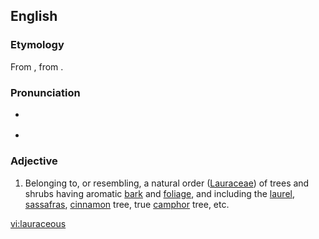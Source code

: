 ==English==

===Etymology===
From {{term|Lauraceae|lang=mul}}, from {{etyl|la|en}} {{term|laurus||laurel|lang=la}}.

===Pronunciation===
* {{a|US}} {{IPA|/ˌlɔɹˈeɪ.ʃəs/}}
* {{rhymes|eɪʃəs}}

===Adjective===
{{en-adj}}

# {{context|botany}} Belonging to, or resembling, a natural order ([[Lauraceae]]) of trees and shrubs having aromatic [[bark]] and [[foliage]], and including the [[laurel]], [[sassafras]], [[cinnamon]] tree, true [[camphor]] tree, etc.

[[vi:lauraceous]]